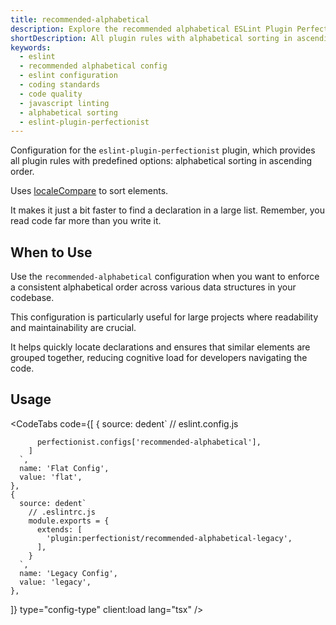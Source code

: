 ```yaml
---
title: recommended-alphabetical
description: Explore the recommended alphabetical ESLint Plugin Perfectionist configuration for sorting and organizing your code. Improve code readability and maintain a consistent coding style with this setup
shortDescription: All plugin rules with alphabetical sorting in ascending order
keywords:
  - eslint
  - recommended alphabetical config
  - eslint configuration
  - coding standards
  - code quality
  - javascript linting
  - alphabetical sorting
  - eslint-plugin-perfectionist
---
```



Configuration for the `eslint-plugin-perfectionist` plugin, which provides all plugin rules with predefined options: alphabetical sorting in ascending order.

Uses [localeCompare](https://developer.mozilla.org/en-US/docs/Web/JavaScript/Reference/Global_Objects/String/localeCompare) to sort elements.

It makes it just a bit faster to find a declaration in a large list. Remember, you read code far more than you write it.

## When to Use

Use the `recommended-alphabetical` configuration when you want to enforce a consistent alphabetical order across various data structures in your codebase.

This configuration is particularly useful for large projects where readability and maintainability are crucial.

It helps quickly locate declarations and ensures that similar elements are grouped together, reducing cognitive load for developers navigating the code.

## Usage

<CodeTabs
  code={[
    {
      source: dedent`
        // eslint.config.js

          perfectionist.configs['recommended-alphabetical'],
        ]
      `,
      name: 'Flat Config',
      value: 'flat',
    },
    {
      source: dedent`
        // .eslintrc.js
        module.exports = {
          extends: [
            'plugin:perfectionist/recommended-alphabetical-legacy',
          ],
        }
      `,
      name: 'Legacy Config',
      value: 'legacy',
    },

]}
type="config-type"
client:load
lang="tsx"
/>

